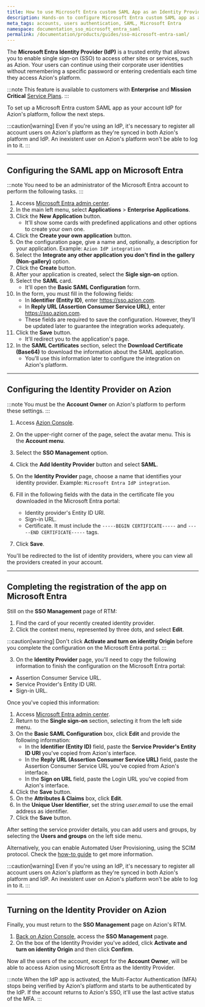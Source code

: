 ```yaml
---
title: How to use Microsoft Entra custom SAML App as an Identity Provider (IdP) for Azion
description: Hands-on to configure Microsoft Entra custom SAML app as an IdP for Azion's platform.
meta_tags: accounts, users authentication, SAML, Microsoft Entra
namespace: documentation_sso_microsoft_entra_saml
permalink: /documentation/products/guides/sso-microsoft-entra-saml/
---
```


The **Microsoft Entra Identity Provider (IdP)** is a trusted entity that allows you to enable single sign-on (SSO) to access other sites or services, such as Azion. Your users can continue using their corporate user identities without remembering a specific password or entering credentials each time they access Azion's platform.

:::note
This feature is available to customers with **Enterprise** and **Mission Critical** [Service Plans](https://www.azion.com/en/professional-services/).
:::

To set up a Microsoft Entra custom SAML app as your account IdP for Azion's platform, follow the next steps.

:::caution[warning]
Even if you're using an IdP, it's necessary to register all account users on Azion's platform as they're synced in both Azion's platform and IdP. An inexistent user on Azion's platform won't be able to log in to it.
:::

---

## Configuring the SAML app on Microsoft Entra

:::note
You need to be an administrator of the Microsoft Entra account to perform the following tasks.
:::

1. Access [Microsoft Entra admin center](https://entra.microsoft.com/).
2. In the main left menu, select **Applications** > **Enterprise Applications**.
3. Click the **New Application** button.
    - It'll show some cards with predefined applications and other options to create your own one.
4. Click the **Create your own application** button.
5. On the configuration page, give a name and, optionally, a description for your application. Example: `Azion IdP integration`
6. Select the **Integrate any other application you don't find in the gallery (Non-gallery)** option.
7. Click the **Create** button.
8. After your application is created, select the **Sigle sign-on** option.
9. Select the **SAML** card.
    - It'll open the **Basic SAML Configuration** form.
10. In the form, you must fill in the following fields:
    - In **Identifier (Entity ID)**, enter https://sso.azion.com.
    - In **Reply URL (Assertion Consumer Service URL)**, enter https://sso.azion.com.
    - These fields are required to save the configuration. However, they'll be updated later to guarantee the integration works adequately.
11. Click the **Save** button. 
    - It'll redirect you to the application's page.
12. In the **SAML Certificates** section, select the **Download Certificate (Base64)** to download the information about the SAML application.
    - You'll use this information later to configure the integration on Azion's platform.

---

## Configuring the Identity Provider on Azion

:::note
You must be the **Account Owner** on Azion's platform to perform these settings.
:::

1. Access [Azion Console](https://console.azion.com/).
2. On the upper-right corner of the page, select the avatar menu. This is the **Account menu**.
3. Select the **SSO Management** option.
4. Click the **Add Identity Provider** button and select **SAML**.
5. On the **Identity Provider** page, choose a name that identifies your identity provider. Example: `Microsoft Entra IdP integration`.
6. Fill in the following fields with the data in the certificate file you downloaded in the Microsoft Entra portal:

    - Identity provider's Entity ID URI.
    - Sign-in URL.
    - Certificate. It must include the `-----BEGIN CERTIFICATE-----` and `-----END CERTIFICATE-----` tags.

7. Click **Save**.

You'll be redirected to the list of identity providers, where you can view all the providers created in your account.

---

##  Completing the registration of the app on Microsoft Entra

Still on the **SSO Management** page of RTM:

1. Find the card of your recently created identity provider.
2. Click the context menu, represented by three dots, and select **Edit**.

:::caution[warning]
Don't click **Activate and turn on identity Origin** before you complete the configuration on the Microsoft Entra portal.
:::

3. On the **Identity Provider** page, you'll need to copy the following information to finish the configuration on the Microsoft Entra portal:

- Assertion Consumer Service URL.
- Service Provider's Entity ID URI.
- Sign-in URL.

Once you've copied this information:

1. Access [Microsoft Entra admin center](https://entra.microsoft.com/).
2. Return to the **Single sign-on** section, selecting it from the left side menu.
3. On the **Basic SAML Configuration** box, click **Edit** and provide the following information:
    - In the **Identifier (Entity ID)** field, paste the **Service Provider's Entity ID URI** you've copied from Azion's interface.
    - In the **Reply URL (Assertion Consumer Service URL)** field, paste the Assertion Consumer Service URL you've copied from Azion's interface.
    - In the **Sign on URL** field, paste the Login URL you've copied from Azion's interface.
4. Click the **Save** button. 
5. On the **Attributes & Claims** box, click **Edit**.
6. In the **Unique User Identifier**, set the string *user.email* to use the email address as identifier.
7. Click the **Save** button.

After setting the service provider details, you can add users and groups, by selecting the **Users and groups** on the left side menu.

Alternatively, you can enable Automated User Provisioning, using the SCIM protocol. Check the [how-to guide](/en/documentation/products/guides/microsoft-entra-automated-user-provisioning/) to get more information.

:::caution[warning]
Even if you're using an IdP, it's necessary to register all account users on Azion's platform as they're synced in both Azion's platform and IdP. An inexistent user on Azion's platform won't be able to log in to it.
:::

---

## Turning on the Identity Provider on Azion

Finally, you must return to the **SSO Management** page on Azion's RTM.

1. [Back on Azion Console](https://console.azion.com/), access the **SSO Management** page.
2. On the box of the Identity Provider you've added, click **Activate and turn on identity Origin** and then click **Confirm**.

Now all the users of the account, except for the **Account Owner**, will be able to access Azion using Microsoft Entra as the Identity Provider.

:::note
When the IdP app is activated, the Multi-Factor Authentication (MFA) stops being verified by Azion's platform and starts to be authenticated by the IdP. If the account returns to Azion's SSO, it'll use the last active status of the MFA.
:::